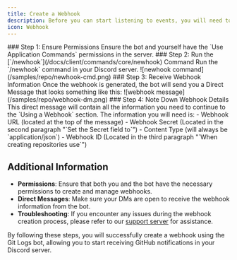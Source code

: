 ```yaml
---
title: Create a Webhook
description: Before you can start listening to events, you will need to create a new webhook. Follow the steps below to create a webhook using the Git Logs bot.
icon: Webhook
---
```



<Steps>
  <Step>
    ### Step 1: Ensure Permissions
    Ensure the bot and yourself have the `Use Application Commands` permissions in the server.
  </Step>

  <Step>
    ### Step 2: Run the [`/newhook`](/docs/client/commands/core/newhook) Command
    Run the `/newhook` command in your Discord server.
    ![newhook command](/samples/repo/newhook-cmd.png)
  </Step>

  <Step>
    ### Step 3: Receive Webhook Information
    Once the webhook is generated, the bot will send you a Direct Message that looks something like this:
    ![webhook message](/samples/repo/webhook-dm.png)
  </Step>

  <Step>
    ### Step 4: Note Down Webhook Details
    This direct message will contain all the information you need to continue to the `Using a Webhook` section. The information you will need is:
    - Webhook URL (located at the top of the message)
    - Webhook Secret (Located in the second paragraph "`Set the Secret field to`")
    - Content Type (will always be `application/json`)
    - Webhook ID (Located in the third paragraph "`When creating repositories use`")
  </Step>
</Steps>

## Additional Information

- **Permissions**: Ensure that both you and the bot have the necessary permissions to create and manage webhooks.
- **Direct Messages**: Make sure your DMs are open to receive the webhook information from the bot.
- **Troubleshooting**: If you encounter any issues during the webhook creation process, please refer to our [support server](https://discord.gg/N4hnRmEJMX) for assistance.

By following these steps, you will successfully create a webhook using the Git Logs bot, allowing you to start receiving GitHub notifications in your Discord server.